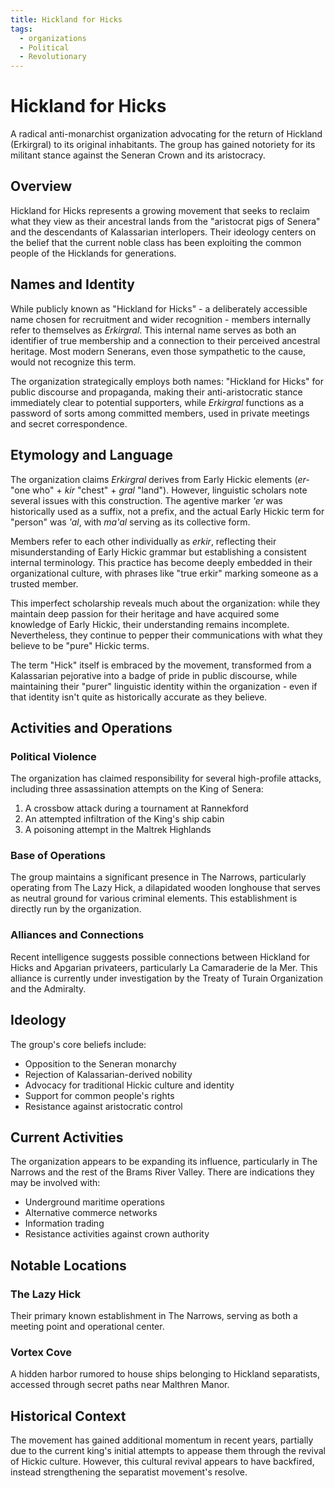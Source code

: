 ```yaml
---
title: Hickland for Hicks
tags:
  - organizations
  - Political
  - Revolutionary
---
```


# Hickland for Hicks

A radical anti-monarchist organization advocating for the return of Hickland
(Erkirgral) to its original inhabitants. The group has gained notoriety for its
militant stance against the Seneran Crown and its aristocracy.

## Overview

Hickland for Hicks represents a growing movement that seeks to reclaim what they
view as their ancestral lands from the "aristocrat pigs of Senera" and the
descendants of Kalassarian interlopers. Their ideology centers on the belief
that the current noble class has been exploiting the common people of the
Hicklands for generations.

## Names and Identity

While publicly known as "Hickland for Hicks" - a deliberately accessible name
chosen for recruitment and wider recognition - members internally refer to
themselves as *Erkirgral*. This internal name serves as both an identifier of
true membership and a connection to their perceived ancestral heritage. Most
modern Senerans, even those sympathetic to the cause, would not recognize this
term.

The organization strategically employs both names: "Hickland for Hicks" for
public discourse and propaganda, making their anti-aristocratic stance
immediately clear to potential supporters, while *Erkirgral* functions as a
password of sorts among committed members, used in private meetings and secret
correspondence.

## Etymology and Language

The organization claims *Erkirgral* derives from Early Hickic elements (*er-*
"one who" + *kir* "chest" + *gral* "land"). However, linguistic scholars note
several issues with this construction. The agentive marker *'er* was
historically used as a suffix, not a prefix, and the actual Early Hickic term
for "person" was *'al*, with *ma'al* serving as its collective form.

Members refer to each other individually as *erkir*, reflecting their
misunderstanding of Early Hickic grammar but establishing a consistent internal
terminology. This practice has become deeply embedded in their organizational
culture, with phrases like "true erkir" marking someone as a trusted member.

This imperfect scholarship reveals much about the organization: while they
maintain deep passion for their heritage and have acquired some knowledge of
Early Hickic, their understanding remains incomplete. Nevertheless, they
continue to pepper their communications with what they believe to be "pure"
Hickic terms.

The term "Hick" itself is embraced by the movement, transformed from a
Kalassarian pejorative into a badge of pride in public discourse, while
maintaining their "purer" linguistic identity within the organization - even if
that identity isn't quite as historically accurate as they believe.

## Activities and Operations

### Political Violence

The organization has claimed responsibility for several high-profile attacks,
including three assassination attempts on the King of Senera:

1. A crossbow attack during a tournament at Rannekford
2. An attempted infiltration of the King's ship cabin
3. A poisoning attempt in the Maltrek Highlands

### Base of Operations

The group maintains a significant presence in The Narrows, particularly
operating from The Lazy Hick, a dilapidated wooden longhouse that serves as
neutral ground for various criminal elements. This establishment is directly run
by the organization.

### Alliances and Connections

Recent intelligence suggests possible connections between Hickland for Hicks and
Apgarian privateers, particularly La Camaraderie de la Mer. This alliance is
currently under investigation by the Treaty of Turain Organization and the
Admiralty.

## Ideology

The group's core beliefs include:

* Opposition to the Seneran monarchy
* Rejection of Kalassarian-derived nobility
* Advocacy for traditional Hickic culture and identity
* Support for common people's rights
* Resistance against aristocratic control

## Current Activities

The organization appears to be expanding its influence, particularly in The
Narrows and the rest of the Brams River Valley. There are indications they may
be involved with:

* Underground maritime operations
* Alternative commerce networks
* Information trading
* Resistance activities against crown authority

## Notable Locations

### The Lazy Hick

Their primary known establishment in The Narrows, serving as both a meeting
point and operational center.

### Vortex Cove

A hidden harbor rumored to house ships belonging to Hickland separatists,
accessed through secret paths near Malthren Manor.

## Historical Context

The movement has gained additional momentum in recent years, partially due to
the current king's initial attempts to appease them through the revival of
Hickic culture. However, this cultural revival appears to have backfired,
instead strengthening the separatist movement's resolve.
